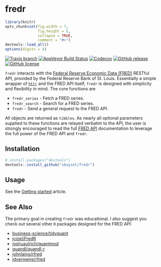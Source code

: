 # fredr
```r
library(knitr)
opts_chunk$set(fig.width = 7,
               fig.height = 5,
               collapse = TRUE,
               comment = "#>")
devtools::load_all()
options(digits = 4)
```
[![Travis
branch](https://img.shields.io/travis/sboysel/fredr/master.svg?style=flat-square)](https://travis-ci.org/sboysel/fredr)
[![AppVeyor Build Status](https://img.shields.io/appveyor/ci/sboysel/fredr/master.svg?style=flat-square)](https://ci.appveyor.com/project/sboysel/fredr)
[![Codecov](https://img.shields.io/codecov/c/github/sboysel/fredr/master.svg?style=flat-square)](https://codecov.io/github/sboysel/fredr)
[![GitHub
release](https://img.shields.io/github/release/sboysel/fredr.svg?style=flat-square)](https://github.com/sboysel/fredr/releases)
[![GitHub
license](https://img.shields.io/github/license/sboysel/fredr.svg?style=flat-square)](https://opensource.org/licenses/MIT)

`fredr` interacts with the [Federal Reserve Economic
Data (FRED)](https://research.stlouisfed.org/fred2/) RESTful API, provided by the Federal
Reserve Bank of St. Louis.  Essentially a simple wrapper of
[`httr`](https://github.com/r-lib/httr) and the FRED API itself, `fredr` is
designed with simplicity and flexibility in mind.  The core functions are

- `fredr_series` - Fetch a FRED series.
- `fredr_search` - Search for a FRED series.
- `fredr` - Send a general request to the FRED API.

All objects are returned as `tibbles`.  As nearly all optional
parameters supplied to these functions are relayed verbatim to the API, the 
user is strongly encouraged to read the full [FRED
API](https://research.stlouisfed.org/docs/api/fred/) documentation to leverage the full power
of the FRED API and `fredr`.

## Installation

```r
# install.packages("devtools")
devtools::install_github("sboysel/fredr")
```

## Usage

See the [Getting started](http://sboysel.github.io/fredr/articles/fredr.html) article.

## See Also
The primary goal in creating `fredr` was educational.  I also suggest you check
out several other `R` packages designed for the FRED API:

* [business-science/tidyquant](https://github.com/business-science/tidyquant)
* [jcizel/FredR](https://github.com/jcizel/FredR)
* [joshuaulrich/quantmod](https://github.com/joshuaulrich/quantmod)
* [quandl/quandl-r](https://github.com/quandl/quandl-r)
* [johnlaing/rfred](https://github.com/johnlaing/rfred)
* [jdvermeire/rfred](https://github.com/jdvermeire/rfred)


